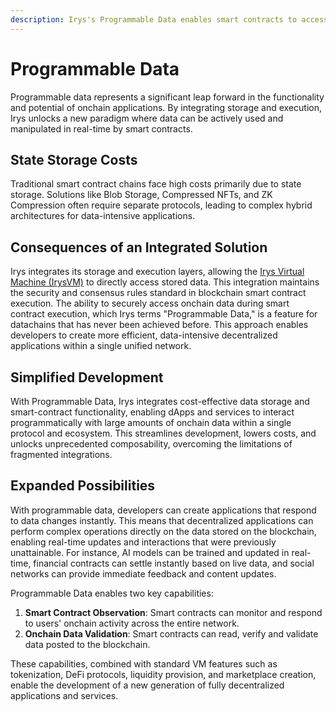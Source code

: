 ```yaml
---
description: Irys's Programmable Data enables smart contracts to access all onchain data, reducing state storage costs and allowing innovative, fully onchain applications.
---
```



# Programmable Data

Programmable data represents a significant leap forward in the functionality and potential of onchain applications. By integrating storage and execution, Irys unlocks a new paradigm where data can be actively used and manipulated in real-time by smart contracts.

<div className="mt-5">
	<SimpleRiveViewer
		src="/protocol-animations/programmable-data.riv"
		width={850}
		height={300}
		stateMachine="Programmable Data"
	/>
</div>

## State Storage Costs

Traditional smart contract chains face high costs primarily due to state storage. Solutions like Blob Storage, Compressed NFTs, and ZK Compression often require separate protocols, leading to complex hybrid architectures for data-intensive applications.

## Consequences of an Integrated Solution

Irys integrates its storage and execution layers, allowing the [Irys Virtual Machine (IrysVM)](/learn/why-build-on-irys/irysvm) to directly access stored data. This integration maintains the security and consensus rules standard in blockchain smart contract execution. The ability to securely access onchain data during smart contract execution, which Irys terms "Programmable Data," is a feature for datachains that has never been achieved before. This approach enables developers to create more efficient, data-intensive decentralized applications within a single unified network.

## Simplified Development

With Programmable Data, Irys integrates cost-effective data storage and smart-contract functionality, enabling dApps and services to interact programmatically with large amounts of onchain data within a single protocol and ecosystem. This streamlines development, lowers costs, and unlocks unprecedented composability, overcoming the limitations of fragmented integrations.

## Expanded Possibilities

With programmable data, developers can create applications that respond to data changes instantly. This means that decentralized applications can perform complex operations directly on the data stored on the blockchain, enabling real-time updates and interactions that were previously unattainable. For instance, AI models can be trained and updated in real-time, financial contracts can settle instantly based on live data, and social networks can provide immediate feedback and content updates.

Programmable Data enables two key capabilities:

1. **Smart Contract Observation**: Smart contracts can monitor and respond to users' onchain activity across the entire network.
2. **Onchain Data Validation**: Smart contracts can read, verify and validate data posted to the blockchain.

These capabilities, combined with standard VM features such as tokenization, DeFi protocols, liquidity provision, and marketplace creation, enable the development of a new generation of fully decentralized applications and services.
